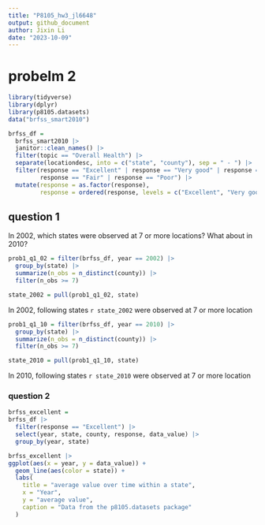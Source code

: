 ```yaml
---
title: "P8105_hw3_jl6648"
output: github_document
author: Jixin Li
date: "2023-10-09"
---
```


# probelm 2 
```r
library(tidyverse)
library(dplyr)
library(p8105.datasets)                                                                  # load the data
data("brfss_smart2010") 
```

```r
brfss_df =
  brfss_smart2010 |>
  janitor::clean_names() |>
  filter(topic == "Overall Health") |>
  separate(locationdesc, into = c("state", "county"), sep = " - ") |>
  filter(response == "Excellent" | response == "Very good" | response == "Good" | 
         response == "Fair" | response == "Poor") |>
  mutate(response = as.factor(response),
         response = ordered(response, levels = c("Excellent", "Very good", "Good", "Fair", "Poor"))) 
```

## question 1
In 2002, which states were observed at 7 or more locations? What about in 2010?
```r
prob1_q1_02 = filter(brfss_df, year == 2002) |>
  group_by(state) |>
  summarize(n_obs = n_distinct(county)) |>
  filter(n_obs >= 7) 

state_2002 = pull(prob1_q1_02, state)
```
In 2002, following states `r state_2002` were observed at 7 or more location

```r
prob1_q1_10 = filter(brfss_df, year == 2010) |>
  group_by(state) |>
  summarize(n_obs = n_distinct(county)) |>
  filter(n_obs >= 7) 

state_2010 = pull(prob1_q1_10, state)
```
In 2010, following states `r state_2010` were observed at 7 or more location

### question 2
```r
brfss_excellent =
brfss_df |>
  filter(response == "Excellent") |>
  select(year, state, county, response, data_value) |>
  group_by(year, state)

brfss_excellent |>
ggplot(aes(x = year, y = data_value)) +
  geom_line(aes(color = state)) +
  labs(
    title = "average value over time within a state",
    x = "Year",
    y = "average value",
    caption = "Data from the p8105.datasets package"
  ) 
```

### 